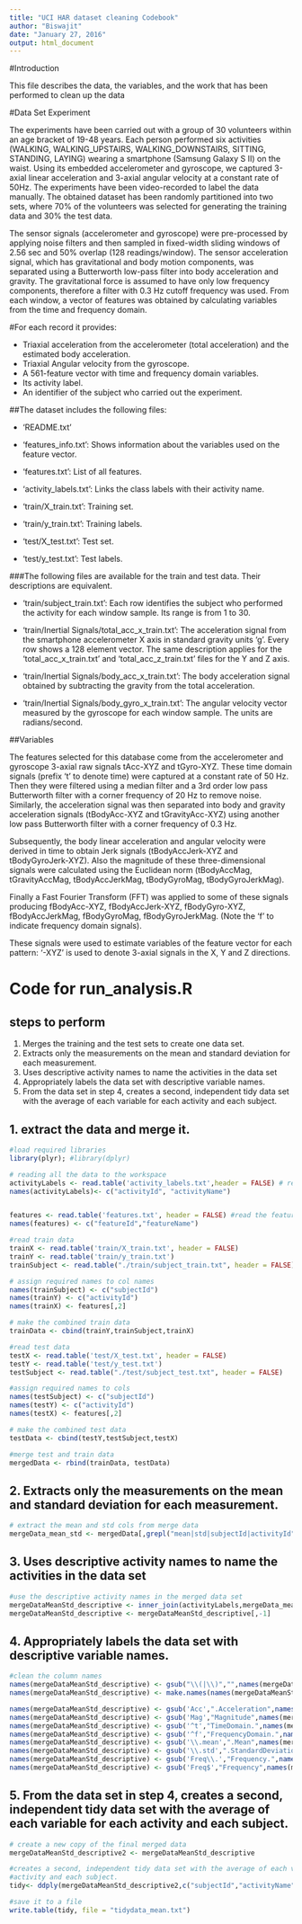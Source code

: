 ```yaml
---
title: "UCI HAR dataset cleaning Codebook"
author: "Biswajit"
date: "January 27, 2016"
output: html_document
---
```

#Introduction 

This file describes the data, the variables, and the work that has been performed to clean up the data

#Data Set Experiment

The experiments have been carried out with a group of 30 volunteers within an age bracket of 19-48 years. Each person performed six activities (WALKING, WALKING_UPSTAIRS, WALKING_DOWNSTAIRS, SITTING, STANDING, LAYING) wearing a smartphone (Samsung Galaxy S II) on the waist. Using its embedded accelerometer and gyroscope, we captured 3-axial linear acceleration and 3-axial angular velocity at a constant rate of 50Hz. The experiments have been video-recorded to label the data manually. The obtained dataset has been randomly partitioned into two sets, where 70% of the volunteers was selected for generating the training data and 30% the test data.

The sensor signals (accelerometer and gyroscope) were pre-processed by applying noise filters and then sampled in fixed-width sliding windows of 2.56 sec and 50% overlap (128 readings/window). The sensor acceleration signal, which has gravitational and body motion components, was separated using a Butterworth low-pass filter into body acceleration and gravity. The gravitational force is assumed to have only low frequency components, therefore a filter with 0.3 Hz cutoff frequency was used. From each window, a vector of features was obtained by calculating variables from the time and frequency domain.

#For each record it provides:

- Triaxial acceleration from the accelerometer (total acceleration) and the estimated body acceleration.
- Triaxial Angular velocity from the gyroscope. 
- A 561-feature vector with time and frequency domain variables. 
- Its activity label. 
- An identifier of the subject who carried out the experiment.

##The dataset includes the following files:

- 'README.txt'

- 'features_info.txt': Shows information about the variables used on the feature vector.

- 'features.txt': List of all features.

- 'activity_labels.txt': Links the class labels with their activity name.

- 'train/X_train.txt': Training set.

- 'train/y_train.txt': Training labels.

- 'test/X_test.txt': Test set.

- 'test/y_test.txt': Test labels.

###The following files are available for the train and test data. Their descriptions are equivalent. 

- 'train/subject_train.txt': Each row identifies the subject who performed the activity for each window sample.     Its range is from 1 to 30. 

- 'train/Inertial Signals/total_acc_x_train.txt': The acceleration signal from the smartphone accelerometer X     axis in standard gravity units 'g'. Every row shows a 128 element vector. The same description applies for the   'total_acc_x_train.txt' and 'total_acc_z_train.txt' files for the Y and Z axis. 

- 'train/Inertial Signals/body_acc_x_train.txt': The body acceleration signal obtained by subtracting the          gravity from the total acceleration. 

- 'train/Inertial Signals/body_gyro_x_train.txt': The angular velocity vector measured by the gyroscope for each    window sample. The units are radians/second. 

##Variables

The features selected for this database come from the accelerometer and gyroscope 3-axial raw signals tAcc-XYZ and tGyro-XYZ. These time domain signals (prefix 't' to denote time) were captured at a constant rate of 50 Hz. Then they were filtered using a median filter and a 3rd order low pass Butterworth filter with a corner frequency of 20 Hz to remove noise. Similarly, the acceleration signal was then separated into body and gravity acceleration signals (tBodyAcc-XYZ and tGravityAcc-XYZ) using another low pass Butterworth filter with a corner frequency of 0.3 Hz.

Subsequently, the body linear acceleration and angular velocity were derived in time to obtain Jerk signals (tBodyAccJerk-XYZ and tBodyGyroJerk-XYZ). Also the magnitude of these three-dimensional signals were calculated using the Euclidean norm (tBodyAccMag, tGravityAccMag, tBodyAccJerkMag, tBodyGyroMag, tBodyGyroJerkMag).

Finally a Fast Fourier Transform (FFT) was applied to some of these signals producing fBodyAcc-XYZ, fBodyAccJerk-XYZ, fBodyGyro-XYZ, fBodyAccJerkMag, fBodyGyroMag, fBodyGyroJerkMag. (Note the 'f' to indicate frequency domain signals).

These signals were used to estimate variables of the feature vector for each pattern:
'-XYZ' is used to denote 3-axial signals in the X, Y and Z directions.


# Code for run_analysis.R

## steps to perform 

1.   Merges the training and the test sets to create one data set.
2.   Extracts only the measurements on the mean and standard deviation for each measurement.
3.   Uses descriptive activity names to name the activities in the data set
4.   Appropriately labels the data set with descriptive variable names.
5.   From the data set in step 4, creates a second, independent tidy data set with the average of each variable       for each activity and each subject.

## 1. extract the data and merge it.

```r
#load required libraries
library(plyr); #library(dplyr)

# reading all the data to the workspace
activityLabels <- read.table('activity_labels.txt',header = FALSE) # read activity names
names(activityLabels)<- c("activityId", "activityName")


features <- read.table('features.txt', header = FALSE) #read the feature list
names(features) <- c("featureId","featureName")

#read train data
trainX <- read.table('train/X_train.txt', header = FALSE)
trainY <- read.table('train/y_train.txt')
trainSubject <- read.table("./train/subject_train.txt", header = FALSE)

# assign required names to col names
names(trainSubject) <- c("subjectId") 
names(trainY) <- c("activityId")
names(trainX) <- features[,2]

# make the combined train data
trainData <- cbind(trainY,trainSubject,trainX)

#read test data
testX <- read.table('test/X_test.txt', header = FALSE)
testY <- read.table('test/y_test.txt')
testSubject <- read.table("./test/subject_test.txt", header = FALSE)

#assign required names to cols
names(testSubject) <- c("subjectId")
names(testY) <- c("activityId")
names(testX) <- features[,2]

# make the combined test data
testData <- cbind(testY,testSubject,testX) 

#merge test and train data
mergedData <- rbind(trainData, testData)
```

## 2.   Extracts only the measurements on the mean and standard deviation for each measurement.

```r
# extract the mean and std cols from merge data
mergeData_mean_std <- mergedData[,grepl("mean|std|subjectId|activityId",names(mergedData))]
```

## 3.   Uses descriptive activity names to name the activities in the data set

```r
#use the descriptive activity names in the merged data set
mergeDataMeanStd_descriptive <- inner_join(activityLabels,mergeData_mean_std, by = "activityId",match = "first")
mergeDataMeanStd_descriptive <- mergeDataMeanStd_descriptive[,-1]
```


## 4.   Appropriately labels the data set with descriptive variable names.

```r
#clean the column names 
names(mergeDataMeanStd_descriptive) <- gsub("\\(|\\)","",names(mergeDataMeanStd_descriptive),perl = TRUE)
names(mergeDataMeanStd_descriptive) <- make.names(names(mergeDataMeanStd_descriptive))

names(mergeDataMeanStd_descriptive) <- gsub('Acc',".Acceleration",names(mergeDataMeanStd_descriptive))
names(mergeDataMeanStd_descriptive) <- gsub('Mag',"Magnitude",names(mergeDataMeanStd_descriptive))
names(mergeDataMeanStd_descriptive) <- gsub('^t',"TimeDomain.",names(mergeDataMeanStd_descriptive))
names(mergeDataMeanStd_descriptive) <- gsub('^f',"FrequencyDomain.",names(mergeDataMeanStd_descriptive))
names(mergeDataMeanStd_descriptive) <- gsub('\\.mean',".Mean",names(mergeDataMeanStd_descriptive))
names(mergeDataMeanStd_descriptive) <- gsub('\\.std',".StandardDeviation",names(mergeDataMeanStd_descriptive))
names(mergeDataMeanStd_descriptive) <- gsub('Freq\\.',"Frequency.",names(mergeDataMeanStd_descriptive))
names(mergeDataMeanStd_descriptive) <- gsub('Freq$',"Frequency",names(mergeDataMeanStd_descriptive))

```

## 5.   From the data set in step 4, creates a second, independent tidy data set with the average of each               variable for each activity and each subject.

```r
# create a new copy of the final merged data 
mergeDataMeanStd_descriptive2 <- mergeDataMeanStd_descriptive

#creates a second, independent tidy data set with the average of each variable for each 
#activity and each subject.
tidy<- ddply(mergeDataMeanStd_descriptive2,c("subjectId","activityName"),numcolwise(mean))

#save it to a file
write.table(tidy, file = "tidydata_mean.txt")
```

